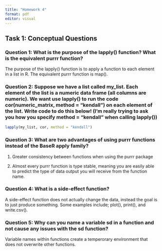 ```yaml
---
title: "Homework 4"
format: pdf
editor: visual
---
```

## Task 1: Conceptual Questions

### Question 1: What is the purpose of the lapply() function? What is the equivalent purrr function?

The purpose of the lapply() function is to apply a function to each element in a list in R. The equivalent purrr function is map().

### Question 2: Suppose we have a list called my_list. Each element of the list is a numeric data frame (all columns are numeric). We want use lapply() to run the code cor(numeric_matrix, method = "kendall") on each element of the list. Write code to do this below! (I’m really trying to ask you how you specify method = "kendall" when calling lapply())

```r
lapply(my_list, cor, method = "kendall")
```

### Question 3: What are two advantages of using purrr functions instead of the BaseR apply family?

1. Greater consistency between functions when using the purrr package

2. Almost every purrr function is type stable, meaning you are easily able
to predict the type of data output you will receive from the function name. 

### Question 4: What is a side-effect function?

A side-effect function does not actually change the data, instead the goal 
is to just produce something. Some examples include; plot(), print(), and write.csv().

### Question 5: Why can you name a variable sd in a function and not cause any issues with the sd function?

Variable names within functions create a temperorary environment that does not overwrite other functions. 
